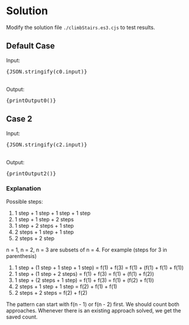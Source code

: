 


<Meta title="Math/Easy/[70] Climbing Stairs/Solution/Javascript" />

# Solution

Modify the solution file `./climbStairs.es3.cjs` to test results.

## Default Case

<Canvas withSource="open">
  <Story name="Case 0" parameters={{ docs: { source: { code } } }}>
    <div>
      <div>Input: </div>
      <pre>{JSON.stringify(c0.input)}</pre>
    </div>
    <br />
    <div>
      <div>Output: </div>
      <pre>{printOutput0()}</pre>
    </div>
  </Story>
</Canvas>

## Case 2

<Canvas>
  <Story name="Case 2" parameters={{ docs: { source: { code } } }}>
    <div>
      <div>Input: </div>
      <pre>{JSON.stringify(c2.input)}</pre>
    </div>
    <br />
    <div>
      <div>Output: </div>
      <pre>{printOutput2()}</pre>
    </div>
  </Story>
</Canvas>

### Explanation

Possible steps:
1. 1 step + 1 step + 1 step + 1 step
2. 1 step + 1 step + 2 steps
4. 1 step + 2 steps + 1 step
3. 2 steps + 1 step + 1 step
5. 2 steps + 2 step

n = 1, n = 2, n = 3 are subsets of n = 4. For example (steps for 3 in parenthesis)
1. 1 step + (1 step + 1 step + 1 step) = f(1) + f(3) = f(1) + (f(1) + f(1) + f(1))
2. 1 step + (1 step + 2 steps) = f(1) + f(3) = f(1) + (f(1) + f(2))
3. 1 step + (2 steps + 1 step) = f(1) + f(3) = f(1) + (f(2) + f(1))
4. 2 steps + 1 step + 1 step = f(2) + f(1) + f(1)
5. 2 steps + 2 steps = f(2) + f(2)

The pattern can start with f(n - 1) or f(n - 2) first. We should count both approaches. Whenever there is an existing approach solved, we get the saved count.
